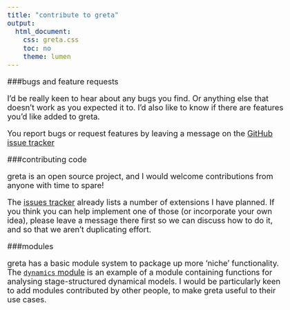 ```yaml
---
title: "contribute to greta"
output:
  html_document:
    css: greta.css
    toc: no
    theme: lumen
---
```


<style type="text/css">
body{
  font-size: 18px;
}
</style>

###bugs and feature requests

I'd be really keen to hear about any bugs you find. Or anything else that doesn't work as you expected it to. I'd also like to know if there are features you'd like added to greta.

You report bugs or request features by leaving a message on the [GitHub issue tracker](https://github.com/greta-dev/greta/issues)

###contributing code

greta is an open source project, and I would welcome contributions from anyone with time to spare!

The [issues tracker](https://github.com/greta-dev/greta/issues) already lists a number of extensions I have planned. If you think you can help implement one of those (or incorporate your own idea), please leave a message there first so we can discuss how to do it, and so that we aren't duplicating effort.

###modules

greta has a basic module system to package up more 'niche' functionality.
The [`dynamics` module](dynamics-module.html) is an example of a module containing functions for analysing stage-structured dynamical models.
I would be particularly keen to add modules contributed by other people, to make greta useful to their use cases.
